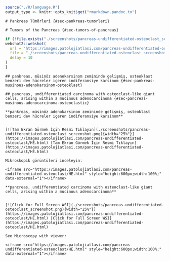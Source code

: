 ```r
source("./R/language.R")
output_type <- knitr::opts_knit$get("rmarkdown.pandoc.to")
```

```asis
# Pankreas Tümörleri {#sec-pankreas-tumorleri} 
```

```asis
# Tumors of the Pancreas {#sec-tumors-of-pancreas} 
```

```r
if (!file.exists("./screenshots/pancreas-undifferentiated-osteoclast_screenshot.png")) {
webshot2::webshot(
  url = "https://images.patolojiatlasi.com/pancreas-undifferentiated-osteoclast/HE.html",
  file = "./screenshots/pancreas-undifferentiated-osteoclast_screenshot.png",
  delay = 10
)
}
```

```asis

## pankreas, müsinöz adenokarsinom zemininde gelişmiş, osteoklast benzeri dev hücreler içeren indiferansiye karsinom {#sec-pankreas-musinous-adenokarsinom-osteoklast} 

```

```asis

## pancreas, undifferentiated carcinoma with osteoclast-like giant cells, arising within a mucinous adenocarcinoma {#sec-pancreas-musinous-adenocarcinoma-osteoclastic} 

```

```asis

**pankreas, müsinöz adenokarsinom zemininde gelişmiş, osteoklast benzeri dev hücreler içeren indiferansiye karsinom**


[![Tam Ekran Görmek İçin Resmi Tıklayın](./screenshots/pancreas-undifferentiated-osteoclast_screenshot.png){width="25%"}](https://images.patolojiatlasi.com/pancreas-undifferentiated-osteoclast/HE.html) [Tam Ekran Görmek İçin Resmi Tıklayın](https://images.patolojiatlasi.com/pancreas-undifferentiated-osteoclast/HE.html)

```


```asis

Mikroskopik görüntüleri inceleyin:

<iframe src="https://images.patolojiatlasi.com/pancreas-undifferentiated-osteoclast/HE.html" style="height:600px;width:100%;" data-external="1"></iframe>

```

```asis

**pancreas, undifferentiated carcinoma with osteoclast-like giant cells, arising within a mucinous adenocarcinoma**


[![Click for Full Screen WSI](./screenshots/pancreas-undifferentiated-osteoclast_screenshot.png){width="25%"}](https://images.patolojiatlasi.com/pancreas-undifferentiated-osteoclast/HE.html) [Click for Full Screen WSI](https://images.patolojiatlasi.com/pancreas-undifferentiated-osteoclast/HE.html)

```

```asis

See Microscopy with viewer: 

<iframe src="https://images.patolojiatlasi.com/pancreas-undifferentiated-osteoclast/HE.html" style="height:600px;width:100%;" data-external="1"></iframe>

```
